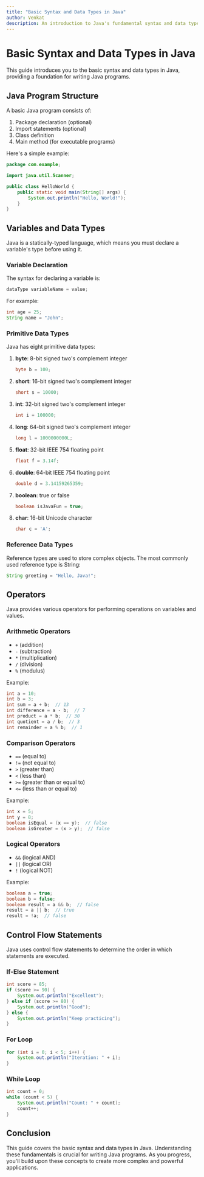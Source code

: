 ```yaml
---
title: "Basic Syntax and Data Types in Java"
author: Venkat
description: An introduction to Java's fundamental syntax and data types
---
```


# Basic Syntax and Data Types in Java

This guide introduces you to the basic syntax and data types in Java, providing a foundation for writing Java programs.

## Java Program Structure

A basic Java program consists of:

1. Package declaration (optional)
2. Import statements (optional)
3. Class definition
4. Main method (for executable programs)

Here's a simple example:

```java
package com.example;

import java.util.Scanner;

public class HelloWorld {
    public static void main(String[] args) {
        System.out.println("Hello, World!");
    }
}
```

## Variables and Data Types

Java is a statically-typed language, which means you must declare a variable's type before using it.

### Variable Declaration

The syntax for declaring a variable is:

```java
dataType variableName = value;
```

For example:

```java
int age = 25;
String name = "John";
```

### Primitive Data Types

Java has eight primitive data types:

1. **byte**: 8-bit signed two's complement integer

    ```java
    byte b = 100;
    ```

2. **short**: 16-bit signed two's complement integer

    ```java
    short s = 10000;
    ```

3. **int**: 32-bit signed two's complement integer

    ```java
    int i = 100000;
    ```

4. **long**: 64-bit signed two's complement integer

    ```java
    long l = 1000000000L;
    ```

5. **float**: 32-bit IEEE 754 floating point

    ```java
    float f = 3.14f;
    ```

6. **double**: 64-bit IEEE 754 floating point

    ```java
    double d = 3.14159265359;
    ```

7. **boolean**: true or false

    ```java
    boolean isJavaFun = true;
    ```

8. **char**: 16-bit Unicode character
    ```java
    char c = 'A';
    ```

### Reference Data Types

Reference types are used to store complex objects. The most commonly used reference type is String:

```java
String greeting = "Hello, Java!";
```

## Operators

Java provides various operators for performing operations on variables and values.

### Arithmetic Operators

-   `+` (addition)
-   `-` (subtraction)
-   `*` (multiplication)
-   `/` (division)
-   `%` (modulus)

Example:

```java
int a = 10;
int b = 3;
int sum = a + b;  // 13
int difference = a - b;  // 7
int product = a * b;  // 30
int quotient = a / b;  // 3
int remainder = a % b;  // 1
```

### Comparison Operators

-   `==` (equal to)
-   `!=` (not equal to)
-   `>` (greater than)
-   `<` (less than)
-   `>=` (greater than or equal to)
-   `<=` (less than or equal to)

Example:

```java
int x = 5;
int y = 8;
boolean isEqual = (x == y);  // false
boolean isGreater = (x > y);  // false
```

### Logical Operators

-   `&&` (logical AND)
-   `||` (logical OR)
-   `!` (logical NOT)

Example:

```java
boolean a = true;
boolean b = false;
boolean result = a && b;  // false
result = a || b;  // true
result = !a;  // false
```

## Control Flow Statements

Java uses control flow statements to determine the order in which statements are executed.

### If-Else Statement

```java
int score = 85;
if (score >= 90) {
    System.out.println("Excellent");
} else if (score >= 80) {
    System.out.println("Good");
} else {
    System.out.println("Keep practicing");
}
```

### For Loop

```java
for (int i = 0; i < 5; i++) {
    System.out.println("Iteration: " + i);
}
```

### While Loop

```java
int count = 0;
while (count < 5) {
    System.out.println("Count: " + count);
    count++;
}
```

## Conclusion

This guide covers the basic syntax and data types in Java. Understanding these fundamentals is crucial for writing Java programs. As you progress, you'll build upon these concepts to create more complex and powerful applications.
